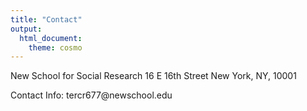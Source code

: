 ```yaml
---
title: "Contact"
output:
  html_document:
    theme: cosmo
---
```


New School for Social Research
16 E 16th Street
New York, NY, 10001

Contact Info: tercr677@newschool.edu
